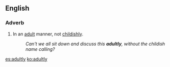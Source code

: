 ==English==

===Adverb===
{{en-adv}}

# In an [[adult]] manner, not [[childishly]].
#: ''Can't we all sit down and discuss this '''adultly''', without the childish name calling?''

[[es:adultly]]
[[ko:adultly]]